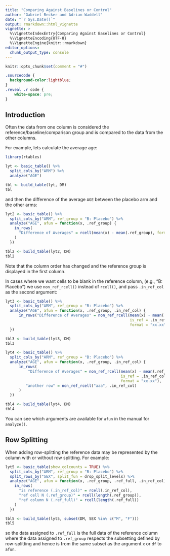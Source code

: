 ```yaml
---
title: "Comparing Against Baselines or Control"
author: "Gabriel Becker and Adrian Waddell"
date: "`r Sys.Date()`"
output: rmarkdown::html_vignette
vignette: >
  %\VignetteIndexEntry{Comparing Against Baselines or Control}
  %\VignetteEncoding{UTF-8}
  %\VignetteEngine{knitr::rmarkdown}
editor_options: 
  chunk_output_type: console
---
```




```r
knitr::opts_chunk$set(comment = "#")
```

```css

.sourcecode {
  background-color:lightblue;
}
.reveal .r code {
    white-space: pre;
}
```


## Introduction


Often the data from one column is considered the reference/baseline/comparison group and is compared to the data from the other columns.

For example, lets calculate the average age:

```r
library(rtables)

lyt <- basic_table() %>%
  split_cols_by("ARM") %>%
  analyze("AGE")

tbl <- build_table(lyt, DM)
tbl
```

and then the difference of the average `AGE` between the placebo arm and the other arms:

```r
lyt2 <- basic_table() %>%
  split_cols_by("ARM", ref_group = "B: Placebo") %>%
  analyze("AGE", afun = function(x, .ref_group) {
    in_rows(
      "Difference of Averages" = rcell(mean(x) - mean(.ref_group), format = "xx.xx")
    )
  })

tbl2 <- build_table(lyt2, DM)
tbl2
```

Note that the column order has changed and the reference group is displayed in the first column.

In cases where we want cells to be blank in the reference column, (e.g., "B: Placebo") we use `non_ref_rcell()` instead
of `rcell()`, and pass `.in_ref_col` as the second argument:

```r
lyt3 <- basic_table() %>%
  split_cols_by("ARM", ref_group = "B: Placebo") %>%
  analyze("AGE", afun = function(x, .ref_group, .in_ref_col) {
      in_rows("Difference of Averages" = non_ref_rcell(mean(x) - mean(.ref_group),
                                                       is_ref = .in_ref_col,
                                                       format = "xx.xx"))
  })

tbl3 <- build_table(lyt3, DM)
tbl3

lyt4 <- basic_table() %>%
  split_cols_by("ARM", ref_group = "B: Placebo") %>%
  analyze("AGE", afun = function(x, .ref_group, .in_ref_col) {
      in_rows(
          "Difference of Averages" = non_ref_rcell(mean(x) - mean(.ref_group),
                                                   is_ref = .in_ref_col,
                                                   format = "xx.xx"),
         "another row" = non_ref_rcell("aaa", .in_ref_col)
      )
  })

tbl4 <- build_table(lyt4, DM)
tbl4
```

You can see which arguments are available for `afun` in the manual for `analyze()`.

## Row Splitting

When adding row-splitting the reference data may be represented by the column with or without row splitting. For example:

```r
lyt5 <- basic_table(show_colcounts = TRUE) %>%
  split_cols_by("ARM", ref_group = "B: Placebo") %>%
  split_rows_by("SEX", split_fun = drop_split_levels) %>%
  analyze("AGE", afun = function(x, .ref_group, .ref_full, .in_ref_col) {
    in_rows(
      "is reference (.in_ref_col)" = rcell(.in_ref_col),
      "ref cell N (.ref_group)" = rcell(length(.ref_group)),
      "ref column N (.ref_full)" = rcell(length(.ref_full))
    )
  })

tbl5 <- build_table(lyt5, subset(DM, SEX %in% c("M", "F")))
tbl5
```

so the data assigned to `.ref_full` is the full data of the reference column where the data assigned to `.ref_group` respects the subsetting defined by row-splitting and hence is from the same subset as the argument `x` or `df` to `afun`.


